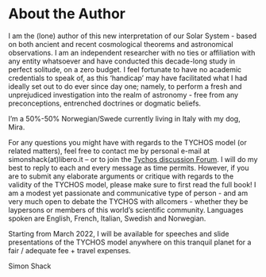 About the Author
==============


I am the (lone) author of this new interpretation of our Solar System - based on both ancient and recent cosmological theorems and astronomical observations. I am an independent researcher with no ties or affiliation with any entity whatsoever and have conducted this decade-long study in perfect solitude, on a zero budget. I feel fortunate to have no academic credentials to speak of, as this ‘handicap’ may have facilitated what I had ideally set out to do ever since day one; namely, to perform a fresh and unprejudiced investigation into the realm of astronomy - free from any preconceptions, entrenched doctrines or dogmatic beliefs. 

I’m a 50%-50% Norwegian/Swede currently living in Italy with my dog, Mira.

For any questions you might have with regards to the TYCHOS model (or related matters), feel free to contact me by personal e-mail at simonshack(at)libero.it – or to join the [Tychos discussion Forum](https://forum.tychos.space/). I will do my best to reply to each and every message as time permits. However, if you are to submit any elaborate arguments or critique with regards to the validity of the TYCHOS model, please make sure to first read the full book! I am a modest yet passionate and communicative type of person - and am very much open to debate the TYCHOS with allcomers - whether they be laypersons or members of this world’s scientific community. Languages spoken are English, French, Italian, Swedish and Norwegian.

Starting from March 2022, I will be available for speeches and slide presentations of the TYCHOS model anywhere on this tranquil planet for a fair / adequate fee + travel expenses.

Simon Shack
